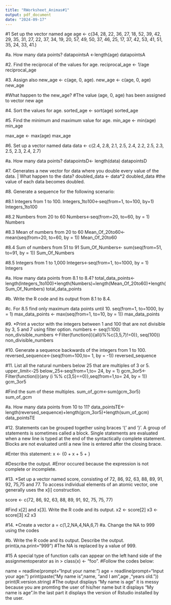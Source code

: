 ```yaml
---
title: "RWorksheet_Animas#1"
output: pdf_document
date: "2024-09-17"
---
```


#1 Set up the vector named age
age <- c(34, 28, 22, 36, 27, 18, 52, 39, 42, 29,
35, 31, 27, 22, 37, 34, 19, 20, 57, 49, 50, 37, 46, 25, 17, 37, 42, 53, 41,
51, 35, 24, 33, 41.)


#a. How many data points?
datapointsA <-length(age)
datapointsA

#2. Find the reciprocal of the values for age.
reciprocal_age <- 1/age
reciprocal_age

#3. Assign also new_age <- c(age, 0, age).
new_age <- c(age, 0, age)
new_age

#What happen to the new_age?
#The value (age, 0, age) has been assigned to vector new age

#4. Sort the values for age.
sorted_age <- sort(age)
sorted_age

#5. Find the minimum and maximum value for age.
min_age <- min(age)
min_age

max_age <- max(age)
max_age

#6. Set up a vector named data
data <- c(2.4, 2.8, 2.1, 2.5, 2.4, 2.2, 2.5, 2.3, 2.5, 2.3, 2.4, 2.7)

#a. How many data points?
datapointsD<- length(data)
datapointsD

#7. Generates a new vector for data where you double every value of the data. | What happen to the data?
doubled_data <- data*2
doubled_data
#the value of each data becomes doubled.

#8. Generate a sequence for the following scenario:

#8.1 Integers from 1 to 100.
Integers_1to100<-seq(from=1, to=100, by=1)
Integers_1to100

#8.2 Numbers from 20 to 60
Numbers<-seq(from=20, to=60, by = 1)
Numbers

#8.3 Mean of numbers from 20 to 60
Mean_Of_20to60<- mean(seq(from=20, to=60, by = 1))
Mean_Of_20to60

#8.4 Sum of numbers from 51 to 91
Sum_Of_Numbers<- sum(seq(from=51, to=91, by = 1))
Sum_Of_Numbers

#8.5 Integers from 1 to 1,000
Integers<-seq(from=1, to=1000, by = 1)
Integers

#a. How many data points from 8.1 to 8.4?
total_data_points<-length(Integers_1to100)+length(Numbers)+length(Mean_Of_20to60)+length(Sum_Of_Numbers)
total_data_points

#b. Write the R code and its output from 8.1 to 8.4.

#c. For 8.5 find only maximum data points until 10.
seq(from=1, to=1000, by = 1)
max_data_points <- max(seq(from=1, to=10, by =  1))
max_data_points

#9. *Print a vector with the integers between 1 and 100 that are not divisible by 3, 5 and 7 using filter option.
numbers <- seq(1:100)
non_divisible_numbers <-Filter(function(i){all(i%%c(3,5,7)!=0)}, seq(100))
non_divisible_numbers

#10. Generate a sequence backwards of the integers from 1 to 100.
reversed_sequence<-(seq(from=100,to= 1, by = -1))
reversed_sequence

#11. List all the natural numbers below 25 that are multiples of 3 or 5.
upper_limit<-25
below_25<-seq(from=1,to= 24, by = 1)
gcm_3or5<-Filter(function(i){any (i %% c(3,5)==0)},seq(from=1,to= 24, by = 1))
gcm_3or5

#Find the sum of these multiples.
sum_of_gcm<-sum(gcm_3or5)
sum_of_gcm    

#a. How many data points from 10 to 11?
data_pointsTE<-length(reversed_sequence)+length(gcm_3or5)+length(sum_of_gcm)    
data_pointsTE

#12. Statements can be grouped together using braces ‘{’ and ‘}’. A group of statements is sometimes called a block. Single statements are evaluated when a new line is typed at the end of the syntactically complete statement. Blocks are not evaluated until a new line is entered after the closing brace.

#Enter this statement:
x <- {0 + x + 5 + }

#Describe the output.
#Error occured because the expression is not complete or incomplete.

#13. *Set up a vector named score, consisting of 72, 86, 92, 63, 88, 89, 91, 92, 75,75 and 77. To access individual elements of an atomic vector, one generally uses the x[i] construction.

score <- c(72, 86, 92, 63, 88, 89, 91, 92, 75, 75, 77)

#Find x[2] and x[3]. Write the R code and its output.
x2 <- score[2]
x3 <- score[3]
x2
x3

#14. *Create a vector 
a = c(1,2,NA,4,NA,6,7)
#a. Change the NA to 999 using the codes 

#b. Write the R code and its output. Describe the output.
print(a,na.print="999")
#The NA is replaced by a value of 999.

  #15 A special type of function calls can appear on the left hand side of the assignmentoperator as in > class(x) <- "foo".
  #Follow the codes below:
 
  name = readline(prompt="Input your name: ")
  age = readline(prompt="Input your age: ")
  print(paste("My name is",name, "and I am",age ,"years old."))
  print(R.version.string)
#The output displays "My name is age" it is messy because you are promting the user of his/her name but it displays "My name is age".In the last part it displays the version of Rstudio installed by the user.